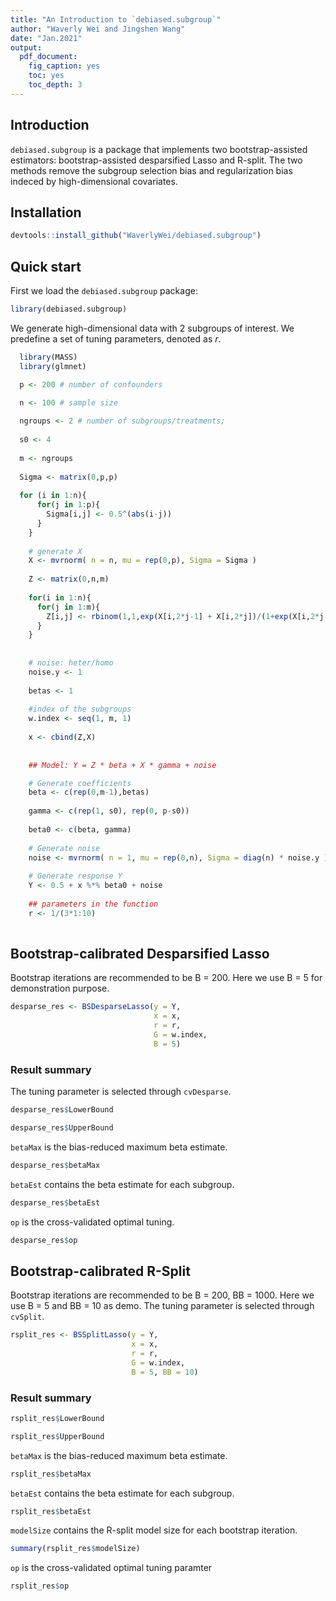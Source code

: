 ```yaml
---
title: "An Introduction to `debiased.subgroup`"
author: "Waverly Wei and Jingshen Wang"
date: "Jan.2021"
output: 
  pdf_document:
    fig_caption: yes
    toc: yes
    toc_depth: 3
---
```

## Introduction
`debiased.subgroup` is a package that implements two bootstrap-assisted estimators: bootstrap-assisted desparsified Lasso and R-split. The two methods remove the subgroup selection bias and regularization bias indeced by high-dimensional covariates. 

## Installation
```r
devtools::install_github("WaverlyWei/debiased.subgroup")
```

## Quick start
First we load the `debiased.subgroup` package:
```r
library(debiased.subgroup)
```

We generate high-dimensional data with 2 subgroups of interest. We predefine a set of tuning parameters, denoted as $r$.
```r
  library(MASS)
  library(glmnet)

  p <- 200 # number of confounders

  n <- 100 # sample size
  
  ngroups <- 2 # number of subgroups/treatments;
  
  s0 <- 4
  
  m <- ngroups
    
  Sigma <- matrix(0,p,p)
    
  for (i in 1:n){
      for(j in 1:p){
        Sigma[i,j] <- 0.5^(abs(i-j))
      }
    }
    
    # generate X 
    X <- mvrnorm( n = n, mu = rep(0,p), Sigma = Sigma )
    
    Z <- matrix(0,n,m)
    
    for(i in 1:n){
      for(j in 1:m){
        Z[i,j] <- rbinom(1,1,exp(X[i,2*j-1] + X[i,2*j])/(1+exp(X[i,2*j-1] + X[i,2*j])))
      }
    }
    
    
    # noise: heter/homo
    noise.y <- 1
    
    betas <- 1
    
    #index of the subgroups
    w.index <- seq(1, m, 1) 
    
    x <- cbind(Z,X)
    
    
    ## Model: Y = Z * beta + X * gamma + noise

    # Generate coefficients
    beta <- c(rep(0,m-1),betas) 
    
    gamma <- c(rep(1, s0), rep(0, p-s0)) 
    
    beta0 <- c(beta, gamma)
    
    # Generate noise 
    noise <- mvrnorm( n = 1, mu = rep(0,n), Sigma = diag(n) * noise.y )
    
    # Generate response Y 
    Y <- 0.5 + x %*% beta0 + noise
    
    ## parameters in the function
    r <- 1/(3*1:10)
    
```

## Bootstrap-calibrated Desparsified Lasso
Bootstrap iterations are recommended to be B = 200. Here we use B = 5 for demonstration purpose. 
```r
desparse_res <- BSDesparseLasso(y = Y,
                                x = x, 
                                r = r, 
                                G = w.index,
                                B = 5)
```


### Result summary
The tuning parameter is selected through `cvDesparse`.
```r
desparse_res$LowerBound
```

```r
desparse_res$UpperBound
```

`betaMax` is the bias-reduced maximum beta estimate.
```r
desparse_res$betaMax
```

`betaEst` contains the beta estimate for each subgroup.
```r
desparse_res$betaEst
```

`op` is the cross-validated optimal tuning.
```r
desparse_res$op
```


## Bootstrap-calibrated R-Split
Bootstrap iterations are recommended to be B = 200, BB = 1000. Here we use B = 5 and BB = 10 as demo. The tuning parameter is selected through `cvSplit`.

```r
rsplit_res <- BSSplitLasso(y = Y,
                           x = x, 
                           r = r, 
                           G = w.index,
                           B = 5, BB = 10)
```

### Result summary
```r
rsplit_res$LowerBound
```

```r
rsplit_res$UpperBound
```

`betaMax` is the bias-reduced maximum beta estimate.
```r
rsplit_res$betaMax
```

`betaEst` contains the beta estimate for each subgroup.
```r
rsplit_res$betaEst
```

`modelSize` contains the R-split model size for each bootstrap iteration.
```r
summary(rsplit_res$modelSize)
```

`op` is the cross-validated optimal tuning paramter
```r
rsplit_res$op
```
